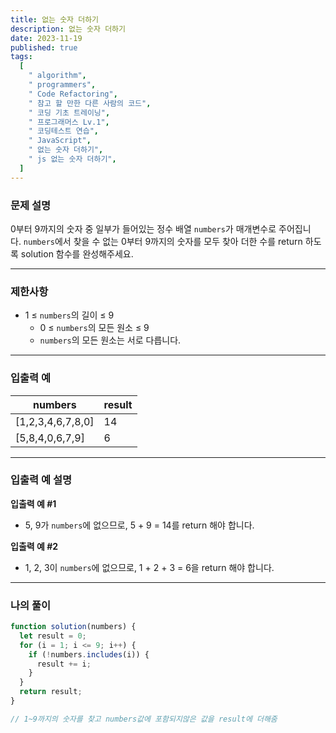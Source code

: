 ```yaml
---
title: 없는 숫자 더하기
description: 없는 숫자 더하기
date: 2023-11-19
published: true
tags:
  [
    " algorithm",
    " programmers",
    " Code Refactoring",
    " 참고 할 만한 다른 사람의 코드",
    " 코딩 기초 트레이닝",
    " 프로그래머스 Lv.1",
    " 코딩테스트 연습",
    " JavaScript",
    " 없는 숫자 더하기",
    " js 없는 숫자 더하기",
  ]
---
```


### 문제 설명

0부터 9까지의 숫자 중 일부가 들어있는 정수 배열 `numbers`가 매개변수로 주어집니다. `numbers`에서 찾을 수 없는 0부터 9까지의 숫자를 모두 찾아 더한 수를 return 하도록 solution 함수를 완성해주세요.

---

### 제한사항

- 1 ≤ `numbers`의 길이 ≤ 9
  - 0 ≤ `numbers`의 모든 원소 ≤ 9
  - `numbers`의 모든 원소는 서로 다릅니다.

---

### 입출력 예

| numbers           | result |
| ----------------- | ------ |
| [1,2,3,4,6,7,8,0] | 14     |
| [5,8,4,0,6,7,9]   | 6      |

---

### 입출력 예 설명

**입출력 예 #1**

- 5, 9가 `numbers`에 없으므로, 5 + 9 = 14를 return 해야 합니다.

**입출력 예 #2**

- 1, 2, 3이 `numbers`에 없으므로, 1 + 2 + 3 = 6을 return 해야 합니다.

---

### 나의 풀이

```jsx
function solution(numbers) {
  let result = 0;
  for (i = 1; i <= 9; i++) {
    if (!numbers.includes(i)) {
      result += i;
    }
  }
  return result;
}

// 1~9까지의 숫자를 찾고 numbers값에 포함되지않은 값을 result에 더해줌
```
